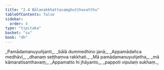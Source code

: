 ```yaml
---
title: "2.4 Bālanakkhattasaṃghuṭṭhavatthu"
tableOfContents: false
sidebar:
  order: 4
type: "tipitaka"
basket: "su"
book: "dh"
---
```



<DynamicBreadcrumb />

<Division number="26" book="dh">

<Paragraph number="28" type="verses" book="dh">
_Pamādamanuyuñjanti,_  
_bālā dummedhino janā;_  
_Appamādañca medhāvī,_  
_dhanaṃ seṭṭhaṃva rakkhati._  

</Paragraph>

</Division>
<Division number="27" book="dh">

<Paragraph number="29" type="verses" book="dh">
_Mā pamādamanuyuñjetha,_  
_mā kāmaratisanthavaṃ;_  
_Appamatto hi jhāyanto,_  
_pappoti vipulaṃ sukhaṃ._
</Paragraph>
</Division>